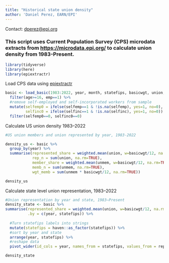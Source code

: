 ```yaml
---
title: "Historical state union density"
author: 'Daniel Perez, EARN/EPI'
---
```


Contact: [dperez\@epi.org](mailto:%20dperez@epi.org)

### This script uses Current Population Survey (CPS) microdata extracts from <https://microdata.epi.org/> to calculate union density from 1983-Present.

```r
library(tidyverse)
library(here)
library(epiextractr)

```

Load CPS data using [epiextractr](epi_microdata.qmd)

```r

basic <- load_basic(1983:2022, year, month, statefips, basicwgt, union, unmem, age, emp, selfemp, selfinc) %>%
  filter(age>=16, emp==1) %>%
  #remove self-employed and self-incorporated workers from sample
  mutate(selfemp0 = ifelse(selfemp==1 & !is.na(selfemp), yes=1, no=0),
         selfinc0 = ifelse(selfinc==1 & !is.na(selfinc), yes=1, no=0)) %>%
  filter(selfemp0==0, selfinc0==0)

```

Calculate US union density 1983--2022

```r

#US union members and union represented by year, 1983-2022

density_us <- basic %>% 
  group_by(year) %>% 
  summarise(represented_share = weighted.mean(union, w=basicwgt/12, na.rm=TRUE),
            rep_n = sum(union, na.rm=TRUE),
            member_share = weighted.mean(unmem, w=basicwgt/12, na.rm=TRUE),
            memb_n = sum(unmem, na.rm=TRUE),
            wgt_memb = sum(unmem * basicwgt/12, na.rm=TRUE))

density_us
```

Calculate state level union representation, 1983--2022

```r

#Union representation by year and state, 1983–Present
density_state <- basic %>% 
summarise(represented_share = weighted.mean(union, w=basicwgt/12, na.rm=TRUE),
          .by = c(year, statefips)) %>%
  
  #Turn statefips labels into strings
  mutate(statefips = haven::as_factor(statefips)) %>% 
  #sort by year and state
  arrange(year, statefips) %>% 
  #reshape data
  pivot_wider(id_cols = year, names_from = statefips, values_from = represented_share)

density_state
```
